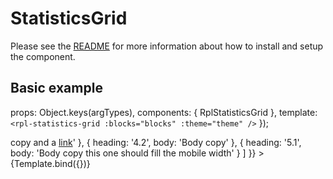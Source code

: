 
<Meta title="Molecules/StatisticsGrid" component={RplStatisticsGrid} />

# StatisticsGrid
Please see the [README](https://github.com/dpc-sdp/ripple/blob/master/packages/components/Molecules/StatisticsGrid/README.md) for more information about how to install and setup the component.

## Basic example

  props: Object.keys(argTypes),
  components: { RplStatisticsGrid },
  template: `<rpl-statistics-grid :blocks="blocks" :theme="theme" />`
});

<Canvas>
  <Story
    name="StatisticsGrid"
    parameters={{
      backgrounds: {
        default: 'white',
        values: [
          { name: 'white', value: '#ffffff' },
          { name: 'light-neutral', value: '#f6f6f9' }
        ]
      }
    }}
    args={{
      theme: true,
      blocks: [
        {
          heading: '1.1',
          body: 'Body copy'
        },
        {
          heading: '1.2',
          body: 'Body copy'
        },
        {
          heading: '2.1',
          body: 'Body copy'
        },
        {
          heading: '2.2',
          body: 'Body copy'
        },
        {
          heading: '3.1',
          body: 'Body copy'
        },
        {
          heading: '3.2',
          body: 'Body copy'
        },
        {
          heading: '4.1',
          body: 'Body <em>copy</em> and a <a href="https://google.com">link</a>'
        },
        {
          heading: '4.2',
          body: 'Body copy'
        },
        {
          heading: '5.1',
          body: 'Body copy this one should fill the mobile width'
        }
      ]
    }}
  >
    {Template.bind({})}
  </Story>
</Canvas>

<ArgsTable of={RplStatisticsGrid} />
